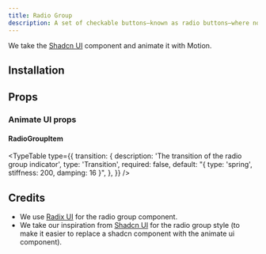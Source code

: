 ```yaml
---
title: Radio Group
description: A set of checkable buttons—known as radio buttons—where no more than one of the buttons can be checked at a time.
---
```


We take the [Shadcn UI](https://ui.shadcn.com/docs/components/radio-group) component and animate it with Motion.

<ComponentPreview name="radix-radio-group-demo" />

## Installation

<ComponentInstallation name="radix-radio-group" />

## Props

<div className="flex flex-row gap-x-3">
  <ExternalLink
    href="https://www.radix-ui.com/primitives/docs/components/radio-group"
    text="Docs"
  />
  <ExternalLink
    href="https://www.radix-ui.com/primitives/docs/components/radio-group#api-reference"
    text="API Reference"
  />
</div>

### Animate UI props

#### RadioGroupItem

<TypeTable
  type={{
    transition: {
      description: 'The transition of the radio group indicator',
      type: 'Transition',
      required: false,
      default: "{ type: 'spring', stiffness: 200, damping: 16 }",
    },
  }}
/>

## Credits

- We use [Radix UI](https://www.radix-ui.com/primitives/docs/components/radio-group) for the radio group component.
- We take our inspiration from [Shadcn UI](https://ui.shadcn.com/docs/components/radio-group) for the radio group style (to make it easier to replace a shadcn component with the animate ui component).
